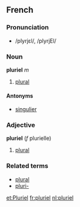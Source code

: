 ==French==
===Pronunciation===
*/plyrjɛl/, /plyrjEl/

===Noun===
'''pluriel''' ''m''

# [[plural]]

====Antonyms====
*[[singulier]]

===Adjective===
'''pluriel''' (''f'' plurielle)

# [[plural]]

===Related terms===
*[[plural]]
*[[pluri-]]

[[et:Pluriel]]
[[fr:pluriel]]
[[nl:pluriel]]